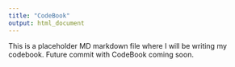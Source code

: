 ```yaml
---
title: "CodeBook"
output: html_document
---
```


This is a placeholder MD markdown file where I will be writing my codebook. Future commit with CodeBook coming soon.